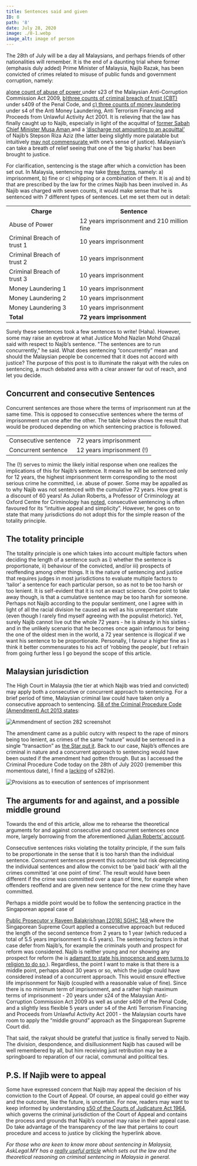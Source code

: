---
title: Sentences said and given
ID: 8
path: '8'
date: July 28, 2020
image: ./8-1.webp
image_alt: image of person
---

The 28th of July will be a day all Malaysians, and perhaps friends of other nationalities will remember.
It is the end of a daunting trial where former (emphasis duly added) Prime Minister of Malaysia, Najib
Razak, has been convicted of crimes related to misuse of public funds and government corruption, namely:

<a href="https://www.theedgemarkets.com/article/high-court-sentences-najib-12-years-jail-rm210m-fine">
  a)one count of abuse of power
</a> under s23 of the Malaysian Anti-Corruption Commission Act 2009, <a href="https://www.theedgemarkets.com/article/high-court-sentences-najib-12-years-jail-rm210m-fine">
  b)three counts of criminal breach of trust (CBT)
</a> under s409 of the Penal Code, and <a href="https://www.theedgemarkets.com/article/high-court-sentences-najib-12-years-jail-rm210m-fine">
  c) three counts of money laundering
</a> under s4 of the Anti Money Laundering, Anti Terrorism Financing and Proceeds from Unlawful Activity Act 2001. It is
relieving that the law has finally caught up to Najib, especially in light of the acquittal of <a href="https://www.thestar.com.my/news/nation/2020/06/09/former-sabah-cm-musa-aman-acquitted-of-46-charges-of-corruption-money-laundering">
  former Sabah Chief Minister Musa Aman
</a> and a <a href="https://asklegal.my/p/riza-aziz-1mdb-discharge-not-amounting-acquittal-money-laundering">
  ‘discharge not amounting to an acquittal’
</a>
of Najib’s Stepson Riza Aziz (the latter being slightly more palatable but intuitively <a href="https://www.thestar.com.my/news/nation/2020/05/21/dr-m-on-riza-aziz-he-retains-half-the-stolen-money-and-gets-acquitted">
  may not commensurate
</a> with one’s sense of justice). Malaysian’s can take a breath of relief seeing that one of the ‘big sharks’ has been brought
to justice.

For clarification, sentencing is the stage after which a conviction has been set out. In Malaysia,
sentencing may take <a href="http://www.kehakiman.gov.my/en/sentences">three forms</a>, namely: a) imprisonment, b) fine or c) whipping or a combination of
them. It is a) and b) that are prescribed by the law for the crimes Najib has been involved in. As Najib
was charged with seven counts, it would make sense that he is sentenced with 7 different types of
sentences. Let me set them out in detail:

<table className="table--article">
  <tbody>
    <tr>
      <th>Charge</th>
      <th>Sentence</th>
    </tr>
    <tr>
      <td>Abuse of Power</td>
      <td>12 years imprisonment and 210 million fine</td>
    </tr>
    <tr>
      <td>Criminal Breach of trust 1</td>
      <td>10 years imprisonment</td>
    </tr>
    <tr>
      <td>Criminal Breach of trust 2</td>
      <td>10 years imprisonment</td>
    </tr>
    <tr>
      <td>Criminal Breach of trust 3</td>
      <td>10 years imprisonment</td>
    </tr>
    <tr>
      <td>Money Laundering 1</td>
      <td>10 years imprisonment</td>
    </tr>
    <tr>
      <td>Money Laundering 2</td>
      <td>10 years imprisonment</td>
    </tr>
    <tr>
      <td>Money Laundering 3</td>
      <td>10 years imprisonment</td>
    </tr>
    <tr>
      <td>
        <strong>Total</strong>
      </td>
      <td>
        <strong>72 years imprisonment</strong>
      </td>
    </tr>
  </tbody>
</table>

Surely these sentences took a few sentences to write! (Haha). However, some may raise an eyebrow at what
Justice Mohd Nazlan Mohd Ghazali said with respect to Najib’s sentence. "The sentences are to run
concurrently," he said. What does sentencing “concurrently” mean and should the Malaysian people be
concerned that it does not accord with justice? The purpose of this post is to illuminate the rakyat
with the rules on sentencing, a much debated area with a clear answer far out of reach, and let you
decide.

## Concurrent and consecutive Sentences

Concurrent sentences are those where the terms of imprisonment run at the same time. This is opposed to
consecutive sentences where the terms of imprisonment run one after the other. The table below shows the
result that would be produced depending on which sentencing practice is followed.

<table className="table--article">
  <tbody>
    <tr>
      <td>Consecutive sentence</td>
      <td>72 years imprisonment</td>
    </tr>
    <tr>
      <td>Concurrent sentence</td>
      <td>12 years imprisonment (!)</td>
    </tr>
  </tbody>
</table>

The (!) serves to mimic the likely initial response when one realizes the implications of this for
Najib’s sentence. It means he will be sentenced only for 12 years, the highest imprisonment term
corresponding to the most serious crime he committed, i.e. abuse of power. Some may be appalled as to
why Najib was not sentenced with the cumulative 72 years. How great is a discount of 60 years! As Julian
Roberts, a Professor of Criminology at Oxford Centre for Criminology has <a href="https://www.law.ox.ac.uk/centres-institutes/centre-criminology/blog/2016/01/more-one-crime-sentencing-multiple-offences">noted</a>,
consecutive sentencing is often favoured for its “intuitive appeal and simplicity”. However, he goes on
to state that many jurisdictions do not adopt this for the simple reason of the totality principle.

## The totality principle

The totality principle is one which takes into account multiple factors when deciding the length of a
sentence such as i) whether the sentence is proportionate, ii) behaviour of the convicted, and/or iii)
prospects of reoffending among other things. It is the nature of sentencing and justice that requires
judges in most jurisdictions to evaluate multiple factors to ‘tailor’ a sentence for each particular
person, so as not to be too harsh or too lenient. It is self-evident that it is not an exact science.
One point to take away though, is that a cumulative sentence may be too harsh for someone. Perhaps not
Najib according to the popular sentiment, one I agree with in light of all the racial division he caused
as well as his unrepentant state (even though I rarely find myself agreeing with the populist rhetoric).
Yet, surely Najib cannot live out the whole 72 years - he is already in his sixties - and in the
unlikely scenario that he becomes once again infamous for being the one of the oldest men in the world,
a 72 year sentence is illogical if we want his sentence to be proportionate. Personally, I favour a
higher fine as I think it better commensurates to his act of ‘robbing the people’, but I refrain from
going further less I go beyond the scope of this article.

## Malaysian jurisdiction

The High Court in Malaysia (the tier at which Najib was tried and convicted) may apply both a
consecutive or concurrent approach to sentencing. For a brief period of time, Malaysian criminal law
could have taken only a consecutive approach to sentencing. <a href="https://www.cljlaw.com/files/bills/pdf/2013/MY_FS_BIL_2013_10.pdf">S8 of the Criminal Procedure Code (Amendment) Act 2013 states</a>:

<img src="./8-2.png" alt="Ammendment of section 282 screenshot" className="center-image" />

The amendment came as a public outcry with respect to the rape of minors being too lenient, as crimes of
the same “nature” would be sentenced in a single “transaction” as <a
  href="https://www.thestar.com.my/news/nation/2013/09/27/no-more-concurrent-sentences-convicts-will-now-serve-time-for-each-offence-consecutively">the
Star put it</a>. Back to our case, Najib’s offences are criminal in nature and a concurrent approach
to sentencing would have been ousted if the amendment had gotten through. But as I accessed the Criminal
Procedure Code today on the 28th of July 2020 (remember this momentous date), I find a <a
  href="http://www.agc.gov.my/agcportal/uploads/files/Publications/LOM/EN/Act%20593%20-%20Criminal%20Procedure%20Code.pdf">lacking</a>
of s282(e).

<img src="./8-3.png" alt="Provisions as to execution of sentences of imprisonment" className="center-image" />

## The arguments for and against, and a possible middle ground

Towards the end of this article, allow me to rehearse the theoretical arguments for and against
consecutive and concurrent sentences once more, largely borrowing from the aforementioned <a
  href="https://www.law.ox.ac.uk/centres-institutes/centre-criminology/blog/2016/01/more-one-crime-sentencing-multiple-offences">Julian
Roberts’ account</a>.

Consecutive sentences risks violating the totality principle, if the sum fails to be proportionate in
the sense that it is too harsh than the individual sentence. Concurrent sentences prevent this outcome
but risk depreciating the individual sentences and allow the convict to be ‘paid back’ with all the
crimes committed ‘at one point of time’. The result would have been different if the crime was committed
over a span of time, for example when offenders reoffend and are given new sentence for the new crime
they have committed.

Perhaps a middle point would be to follow the sentencing practice in the Singaporean appeal case of

<a href="https://www.supremecourt.gov.sg/docs/default-source/default-document-library/ma-9330-2017---raveen-balakrishnan-v-pp---smu-case-brief-(final).pdf">
  Public Prosecutor v Raveen Balakrishnan [2018] SGHC 148
</a> where the Singaporean Supreme Court applied a consecutive approach but reduced the length of the second sentence from
2 years to 1 year (which reduced a total of 5.5 years imprisonment to 4.5 years). The sentencing factors in that case defer
from Najib’s, for example the criminals youth and prospect for reform was considered. Najib is neither young and nor showing
any prospect for reform (he is <a href="https://www.nst.com.my/news/crime-courts/2020/07/612332/najib-swears-he-innocent">
  adamant to state his innocence and even turns to religion to do so
</a>
). Regardless, the point I want to make is that there is a middle point, perhaps about 30 years or so, which the judge could
have considered instead of a concurrent approach. This would ensure effective life imprisonment for Najib (coupled with a
reasonable value of fine). Since there is no minimum term of imprisonment, and a rather high maximum terms of imprisonment
- 20 years under s24 of the Malaysian Anti-Corruption Commission Act 2009 as well as under s409 of the Penal Code, and a
slightly less flexible 5 years under s4 of the Anti Terrorism Financing and Proceeds from Unlawful Activity Act 2001 - the
Malaysian courts have room to apply the “middle ground” approach as the Singaporean Supreme Court did.

That said, the rakyat should be grateful that justice is finally served to Najib. The division,
despondence, and disillusionment Najib has caused will be well remembered by all, but him receiving just
retribution may be a springboard to reparation of our racial, communal and political ties.

## P.S. If Najib were to appeal

Some have expressed concern that Najib may appeal the decision of his conviction to the Court of Appeal.
Of course, an appeal could go either way and the outcome, like the future, is uncertain. For now,
readers may want to keep informed by understanding <a href="http://www.agc.gov.my/agcportal/uploads/files/Publications/LOM/EN/ACT%2091%20-%20WJW011322%20BI.pdf">s50 of the Courts of Judicature Act 1964</a>, which governs the criminal jurisdiction of the Court of
Appeal and contains the process and grounds that Najib’s counsel may raise in their appeal case. Do take
advantage of the transparency of the law that pertains to court procedure and access to justice by
clicking the hyperlink above.

_For those who are keen to know more about sentencing in Malaysia, AskLegal.MY has a <a href="https://asklegal.my/p/malaysian-courts-punish-criminals-jail-rotan-fine">really useful article</a> which sets out the law and the theoretical reasoning on criminal sentencing in Malaysia in general._

